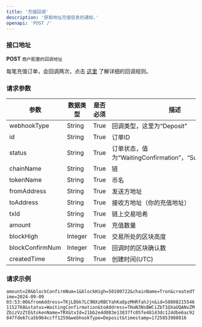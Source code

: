 ```yaml
---
title: '充值回调'
description: '获取地址充值信息的通知.'
openapi: 'POST /'
---
```


### 接口地址  
**POST** `商户配置的回调地址`

<Tip>

每笔充值订单，会回调两次，点击 [这里](/user-guide/useful-docs/webhook) 了解详细的回调规则。

</Tip>

### 请求参数


| 参数           | 数据类型 | 是否必须 | 描述                               |
|----------------|----------|----------|------------------------------------|
| webhookType    | String   | True     | 回调类型，这里为“Deposit”          |
| id             | String   | True     | 订单ID                             |
| status         | String   | True     | 订单状态，值为“WaitingConfirmation”，“Success”或“Fail” |
| chainName      | String   | True     | 链                                 |
| tokenName      | String   | True     | 币名                               |
| fromAddress    | String   | True     | 发送方地址                         |
| toAddress      | String   | True     | 接收方地址（你的充值地址）             |
| txId           | String   | True     | 链上交易哈希                       |
| amount         | String   | True     | 充值数量                           |
| blockHigh      | Integer  | True     | 交易所处的区块高度                   |
| blockConfirmNum| Integer  | True     | 回调时的区块确认数                 |
| createdTime    | String   | True     | 创建时间(UTC)                         |

### 请求示例


`amount=20&blockConfirmNum=1&blockHigh=50100722&chainName=Tron&createdTime=2024-09-09 03:53:00&fromAddress=TKjLDbk7LC9NXzRBCYahKa8pzMHRfahJjn&id=588082155461152768&status=WaitingConfirmation&toAddress=THaN3NsBWCiZbT1QXaUQANvZMZbizVzZtE&tokenName=TRX&txId=21bb2e4d083e13837fc05fe48143dc124dbe6ac92847fde67ca5b964ccff1259&webhookType=Deposit&timestamp=1725853980816`

